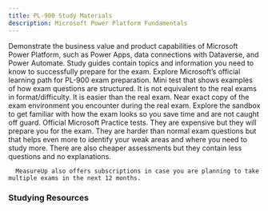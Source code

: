 ```yaml
---
title: PL-900 Study Materials
description: Microsoft Power Platform Fundamentals
---
```



<LinkCard title="Explore additional resources below!" href="#studying-resources" />

<Card title="Get Started" icon="star"> 
  <LinkCard title="Exam PL-900: Microsoft Power Platform Fundamentals" href="https://learn.microsoft.com/en-us/credentials/certifications/power-platform-fundamentals/?WT.mc_id=studentamb_165290" target="_blank"/>
      Demonstrate the business value and product capabilities of Microsoft Power Platform, such as Power Apps, data connections with Dataverse, and Power Automate.
  <LinkCard title="PL-900 Study Guide" href="https://learn.microsoft.com/en-us/credentials/certifications/resources/study-guides/pl-900?WT.mc_id=studentamb_165290" target="_blank"/>
      Study guides contain topics and information you need to know to successfully prepare for the exam.
  <LinkCard title="Microsoft Learn" href="https://learn.microsoft.com/en-us/training/courses/pl-900t00?WT.mc_id=studentamb_165290" target="_blank"/>
      Explore Microsoft’s official learning path for PL-900 exam preparation.
  <LinkCard title="Practice Assessment" href="https://learn.microsoft.com/en-us/certifications/exams/pl-900/practice/assessment?assessment-type=practice&assessmentId=34&WT.mc_id=studentamb_165290" target="_blank"/>
      Mini test that shows examples of how exam questions are structured. It is not equivalent to the real exams in format/difficulty. It is easier than the real exam.
  <LinkCard title="Exam Sandbox" href="https://aka.ms/examdemo" target="_blank"/>
      Near exact copy of the exam environment you encounter during the real exam. Explore the sandbox to get familiar with how the exam looks so you save time and are not caught off guard.
</Card>

<Card title="MeasureUp Practice Tests" icon="open-book"> 
<CardGrid>
  <LinkCard title="MeasureUp Assessment" href="https://www.measureup.com/assessment-pl-900-microsoft-power-platform-fundamentals.html#u44" target="_blank"/>
  <LinkCard title="MeasureUp Practice Test" href="https://www.measureup.com/microsoft-practice-test-pl-900-microsoft-power-platform-fundamentals.html#u44" target="_blank"/>
</CardGrid>
  <LinkCard title="MeasureUp Subscriptions" href="https://www.measureup.com/subscription-plans-for-individuals#u44" target="_blank"/>
      Official Microsoft Practice tests. They are expensive but they will prepare you for the exam. They are harder than normal exam questions but that helps 
      even more to identify your weak areas and where you need to study more. There are also cheaper assessments but they contain less questions and no explanations.

      MeasureUp also offers subscriptions in case you are planning to take multiple exams in the next 12 months. 
</Card>

### Studying Resources

<Tabs>

  <TabItem label="Text">
  <CardGrid>
    <LinkCard title="Microsoft Learn" href="https://learn.microsoft.com/en-us/training/courses/pl-900t00?WT.mc_id=studentamb_165290" target="_blank"/>
  </CardGrid>
  </TabItem>

  <TabItem label="Videos">
  <CardGrid>
    <LinkCard title="freeCodeCamp.org PL-900 Course" href="https://www.youtube.com/watch?v=ZTPcRWK0ytE" target="_blank"/>
    <LinkCard title="John Savill PL-900 Study Cram" href="https://www.youtube.com/watch?v=lbPHM-MiEUA" target="_blank"/>
    <LinkCard title="A Guide To Cloud" href="https://www.youtube.com/playlist?list=PLhLKc18P9YOAw_Iuo68yy47_HDoH7AT1N" target="_blank"/>
    <LinkCard title="Microsoft Virtual Training Day - Power Platform Fundamentals" href="https://events.microsoft.com/en-us/allevents/?language=English&clientTimeZone=1&search=Microsoft%20Power%20Platform%20Virtual%20Training%20Day:%20Fundamentals" target="_blank"/>
  </CardGrid>
  </TabItem>

  <TabItem label="Tests">
  <CardGrid>
    <LinkCard title="Microsoft Learn Practice Assessment" href="https://learn.microsoft.com/en-us/certifications/exams/pl-900/practice/assessment?assessment-type=practice&assessmentId=34&WT.mc_id=studentamb_165290" target="_blank"/>
    <LinkCard title="MeasureUp Practice Tests" href="https://www.measureup.com/microsoft-practice-test-pl-900-microsoft-power-platform-fundamentals.html#u44" target="_blank"/>
    <LinkCard title="MeasureUp Assessment" href="https://www.measureup.com/assessment-pl-900-microsoft-power-platform-fundamentals.html#u44" target="_blank"/>
  </CardGrid>
  </TabItem>

  <TabItem label="Paid">
  <CardGrid>
</CardGrid>
  </TabItem>

  <TabItem label="Misc">
  <CardGrid>
  </CardGrid>
  </TabItem>
</Tabs>
